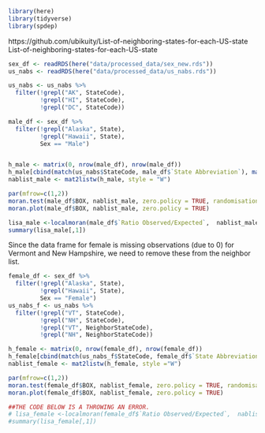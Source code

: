 ```r
library(here)
library(tidyverse)
library(spdep)
```
https://github.com/ubikuity/List-of-neighboring-states-for-each-US-state
List-of-neighboring-states-for-each-US-state
```r
sex_df <- readRDS(here("data/processed_data/sex_new.rds"))
us_nabs <- readRDS(here("data/processed_data/us_nabs.rds"))

us_nabs <- us_nabs %>%
  filter(!grepl("AK", StateCode),
         !grepl("HI", StateCode), 
         !grepl("DC", StateCode))
```

```r
male_df <- sex_df %>%
  filter(!grepl("Alaska", State),
         !grepl("Hawaii", State),
         Sex == "Male")


h_male <- matrix(0, nrow(male_df), nrow(male_df))
h_male[cbind(match(us_nabs$StateCode, male_df$`State Abbreviation`), match(us_nabs$NeighborStateCode, male_df$`State Abbreviation`))]<-1
nablist_male <- mat2listw(h_male, style = "W")
```


```r
par(mfrow=c(1,2))
moran.test(male_df$BOX, nablist_male, zero.policy = TRUE, randomisation = FALSE)
moran.plot(male_df$BOX, nablist_male, zero.policy = TRUE)

lisa_male <-localmoran(male_df$`Ratio Observed/Expected`,  nablist_male)
summary(lisa_male[,1])
```

Since the data frame for female is missing observations (due to 0) for Vermont and New Hampshire, we need to remove these from the neighbor list.
```r
female_df <- sex_df %>%
  filter(!grepl("Alaska", State),
         !grepl("Hawaii", State),
         Sex == "Female")
us_nabs_f <- us_nabs %>%
  filter(!grepl("VT", StateCode),
         !grepl("NH", StateCode),
         !grepl("VT", NeighborStateCode),
         !grepl("NH", NeighborStateCode))

h_female <- matrix(0, nrow(female_df), nrow(female_df))
h_female[cbind(match(us_nabs_f$StateCode, female_df$`State Abbreviation`), match(us_nabs_f$NeighborStateCode, female_df$`State Abbreviation`))]<-1
nablist_female <- mat2listw(h_female, style ="W")

par(mfrow=c(1,2))
moran.test(female_df$BOX, nablist_female, zero.policy = TRUE, randomisation = FALSE)
moran.plot(female_df$BOX, nablist_female, zero.policy = TRUE)

##THE CODE BELOW IS A THROWING AN ERROR. 
# lisa_female <-localmoran(female_df$`Ratio Observed/Expected`,  nablist_female)
#summary(lisa_female[,1])
```

